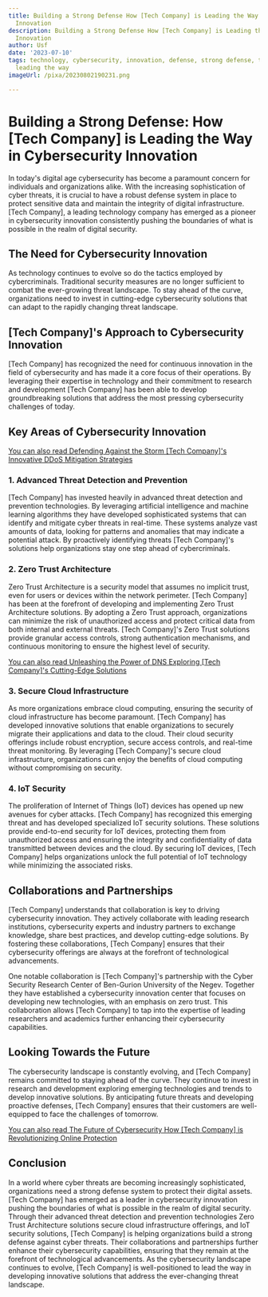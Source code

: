 ```yaml
---
title: Building a Strong Defense How [Tech Company] is Leading the Way in Cybersecurity
  Innovation
description: Building a Strong Defense How [Tech Company] is Leading the Way in Cybersecurity
  Innovation
author: Usf
date: '2023-07-10'
tags: technology, cybersecurity, innovation, defense, strong defense, tech company,
  leading the way
imageUrl: /pixa/20230802190231.png

---
```

# Building a Strong Defense: How [Tech Company] is Leading the Way in Cybersecurity Innovation

In today's digital age cybersecurity has become a paramount  concern for individuals and organizations alike. With  the increasing sophistication  of cyber threats, it is  crucial to  have a robust defense system in place to protect sensitive data and  maintain  the  integrity of digital infrastructure. [Tech Company], a leading technology company  has emerged as  a pioneer in cybersecurity innovation consistently pushing the boundaries of what  is possible in the realm of digital security.

## The Need for Cybersecurity Innovation

As technology continues  to evolve so do the tactics employed by cybercriminals. Traditional security measures are no longer sufficient to combat the ever-growing threat  landscape. To stay ahead of the curve, organizations  need to invest in cutting-edge cybersecurity solutions that can  adapt to the rapidly  changing threat landscape.

## [Tech Company]'s Approach to Cybersecurity  Innovation

[Tech Company] has recognized  the need for continuous innovation in the field of cybersecurity  and has made  it a core focus of their operations. By leveraging their expertise in technology and their commitment to research and development  [Tech Company] has  been able to develop groundbreaking solutions that address the most pressing cybersecurity challenges of today.

## Key Areas of Cybersecurity Innovation

[You can also  read  Defending Against the Storm [Tech Company]'s Innovative DDoS Mitigation Strategies](Defending%20Against%20the%20Storm%20%5BTech%20Company%5D%27s%20Innovative%20DDoS%20Mitigation%20Strategies)


### 1. Advanced  Threat Detection  and Prevention

[Tech Company] has invested  heavily  in advanced threat detection and prevention technologies. By leveraging artificial intelligence and machine learning algorithms they have developed sophisticated  systems that can identify and mitigate cyber threats in  real-time. These systems analyze vast amounts  of data, looking  for patterns and anomalies that may indicate a potential attack. By  proactively identifying threats [Tech Company]'s solutions help organizations stay one step  ahead of cybercriminals.

### 2. Zero Trust  Architecture

Zero Trust Architecture is a security model that assumes no  implicit trust,  even for users or devices within the network perimeter.  [Tech Company] has been at the forefront of developing and implementing Zero Trust Architecture solutions. By adopting a Zero Trust approach, organizations can minimize the risk of unauthorized access and protect critical data from both internal and external threats. [Tech Company]'s Zero Trust solutions provide granular access  controls, strong authentication mechanisms,  and continuous monitoring to ensure the highest level of security.

[You can also read Unleashing the Power of  DNS Exploring [Tech Company]'s Cutting-Edge Solutions](Unleashing%20the%20Power%20of%20DNS%20Exploring%20%5BTech%20Company%5D%27s%20Cutting-Edge%20Solutions)


### 3. Secure Cloud Infrastructure

As more organizations  embrace cloud computing, ensuring the security of cloud infrastructure has become paramount. [Tech Company] has developed innovative solutions that enable organizations to securely migrate their applications and data to the cloud. Their cloud security offerings include robust encryption, secure access controls, and real-time threat monitoring. By  leveraging [Tech Company]'s  secure cloud infrastructure, organizations can enjoy the benefits of cloud computing  without compromising  on security.

### 4. IoT Security

The proliferation of Internet of Things (IoT) devices has opened up new  avenues for cyber attacks. [Tech  Company] has  recognized this emerging threat  and has developed  specialized IoT security  solutions. These solutions provide end-to-end security for IoT devices, protecting them from unauthorized access and ensuring  the integrity and confidentiality of data transmitted between devices  and the cloud. By securing IoT devices, [Tech Company] helps organizations unlock the full potential of IoT technology while minimizing the associated risks.

## Collaborations and Partnerships

[Tech Company] understands that collaboration is key to driving cybersecurity innovation. They  actively collaborate with leading research institutions, cybersecurity experts and industry partners to exchange knowledge, share best practices, and develop  cutting-edge solutions. By fostering these collaborations, [Tech Company] ensures that their cybersecurity offerings are always at the forefront  of technological advancements.

One notable collaboration is [Tech Company]'s  partnership with the  Cyber Security Research Center of Ben-Gurion University of the Negev. Together they have established a cybersecurity innovation center that focuses on developing  new technologies, with an emphasis on  zero trust. This collaboration allows [Tech Company] to tap into  the expertise of leading researchers  and academics further enhancing their cybersecurity capabilities.

## Looking Towards the  Future

The cybersecurity  landscape is constantly  evolving, and [Tech Company] remains committed to staying ahead of the curve. They continue  to invest in research and  development exploring emerging technologies and trends to  develop innovative solutions. By anticipating future threats and developing proactive defenses,  [Tech Company] ensures that their customers are  well-equipped to face the challenges of tomorrow.

[You can also read The Future of Cybersecurity How [Tech Company]  is Revolutionizing Online Protection](The%20Future%20of%20Cybersecurity%20How%20%5BTech%20Company%5D%20is%20Revolutionizing%20Online%20Protection)


## Conclusion

In a world where cyber threats are becoming increasingly sophisticated,  organizations need a strong defense system to protect their  digital assets. [Tech Company] has emerged as a leader in cybersecurity innovation pushing the boundaries of what is possible  in  the realm  of digital security. Through their advanced threat detection and prevention technologies Zero Trust Architecture solutions secure cloud infrastructure offerings, and IoT security solutions, [Tech Company] is helping organizations build a strong defense against cyber threats. Their collaborations and  partnerships  further  enhance their cybersecurity capabilities, ensuring that they remain at the forefront of technological advancements. As the cybersecurity  landscape continues to evolve,  [Tech Company] is well-positioned to lead  the way in developing innovative solutions that address the ever-changing threat landscape.